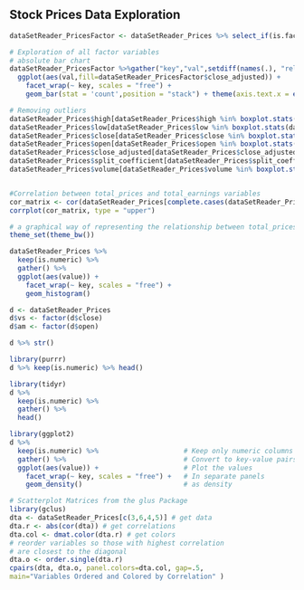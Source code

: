 ## Stock Prices Data Exploration

```r
dataSetReader_PricesFactor <- dataSetReader_Prices %>% select_if(is.factor)

# Exploration of all factor variables
# absolute bar chart
dataSetReader_PricesFactor %>%gather("key","val",setdiff(names(.), "release_time")) %>% 
  ggplot(aes(val,fill=dataSetReader_PricesFactor$close_adjusted)) +
    facet_wrap(~ key, scales = "free") +
    geom_bar(stat = 'count',position = "stack") + theme(axis.text.x = element_text(angle = 90, hjust = 1))

```


```r

# Removing outliers 
dataSetReader_Prices$high[dataSetReader_Prices$high %in% boxplot.stats(dataSetReader_Prices$high)$out] <- median(dataSetReader_Prices$high, na.rm = T)
dataSetReader_Prices$low[dataSetReader_Prices$low %in% boxplot.stats(dataSetReader_Prices$low)$out] <- median(dataSetReader_Prices$low, na.rm = T)
dataSetReader_Prices$close[dataSetReader_Prices$close %in% boxplot.stats(dataSetReader_Prices$close)$out] <- median(dataSetReader_Prices$close, na.rm = T)
dataSetReader_Prices$open[dataSetReader_Prices$open %in% boxplot.stats(dataSetReader_Prices$open)$out] <- median(dataSetReader_Prices$open, na.rm = T)
dataSetReader_Prices$close_adjusted[dataSetReader_Prices$close_adjusted %in% boxplot.stats(dataSetReader_Prices$close_adjusted)$out] <- median(dataSetReader_Prices$close_adjusted, na.rm = T)
dataSetReader_Prices$split_coefficient[dataSetReader_Prices$split_coefficient %in% boxplot.stats(dataSetReader_Prices$split_coefficient)$out] <- median(dataSetReader_Prices$split_coefficient, na.rm = T)
dataSetReader_Prices$volume[dataSetReader_Prices$volume %in% boxplot.stats(dataSetReader_Prices$volume)$out] <- median(dataSetReader_Prices$volume, na.rm = T)


#Correlation between total_prices and total_earnings variables
cor_matrix <- cor(dataSetReader_Prices[complete.cases(dataSetReader_Prices), sapply(dataSetReader_Prices, is.numeric)], method = "pearson")
corrplot(cor_matrix, type = "upper")
```

```r
# a graphical way of representing the relationship between total_prices and total_earnings field.
theme_set(theme_bw())

dataSetReader_Prices %>%
  keep(is.numeric) %>% 
  gather() %>% 
  ggplot(aes(value)) +
    facet_wrap(~ key, scales = "free") +
    geom_histogram()
```

```r

d <- dataSetReader_Prices
d$vs <- factor(d$close)
d$am <- factor(d$open)

d %>% str()

library(purrr)
d %>% keep(is.numeric) %>% head()

library(tidyr)
d %>%
  keep(is.numeric) %>% 
  gather() %>%
  head()

library(ggplot2)
d %>%
  keep(is.numeric) %>%                     # Keep only numeric columns
  gather() %>%                             # Convert to key-value pairs
  ggplot(aes(value)) +                     # Plot the values
    facet_wrap(~ key, scales = "free") +   # In separate panels
    geom_density()                         # as density

```

```r

# Scatterplot Matrices from the glus Package
library(gclus)
dta <- dataSetReader_Prices[c(3,6,4,5)] # get data
dta.r <- abs(cor(dta)) # get correlations
dta.col <- dmat.color(dta.r) # get colors
# reorder variables so those with highest correlation
# are closest to the diagonal
dta.o <- order.single(dta.r)
cpairs(dta, dta.o, panel.colors=dta.col, gap=.5,
main="Variables Ordered and Colored by Correlation" )

```

